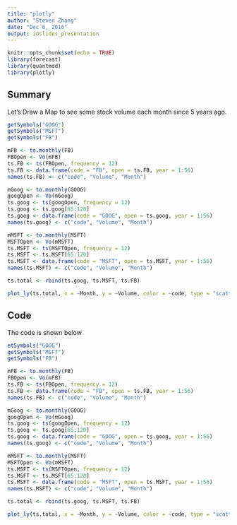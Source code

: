 ```yaml
---
title: "plotly"
author: "Steven Zhang"
date: "Dec 6, 2016"
output: ioslides_presentation
---
```


```r
knitr::opts_chunk$set(echo = TRUE)
library(forecast)
library(quantmod)
library(plotly)
```

## Summary

Let's Draw a Map to see some stock volume each month since 5 years ago.

```r
getSymbols("GOOG")
getSymbols("MSFT")
getSymbols("FB")

mFB <- to.monthly(FB)
FBOpen <- Vo(mFB)
ts.FB <- ts(FBOpen, frequency = 12)
ts.FB <- data.frame(code = "FB", open = ts.FB, year = 1:56)
names(ts.FB) <- c("code", "Volume", "Month")

mGoog <- to.monthly(GOOG)
googOpen <- Vo(mGoog)
ts.goog <- ts(googOpen, frequency = 12)
ts.goog <- ts.goog[65:120]
ts.goog <- data.frame(code = "GOOG", open = ts.goog, year = 1:56)
names(ts.goog) <- c("code", "Volume", "Month")

mMSFT <- to.monthly(MSFT)
MSFTOpen <- Vo(mMSFT)
ts.MSFT <- ts(MSFTOpen, frequency = 12)
ts.MSFT <- ts.MSFT[65:120]
ts.MSFT <- data.frame(code = "MSFT", open = ts.MSFT, year = 1:56)
names(ts.MSFT) <- c("code", "Volume", "Month")

ts.total <- rbind(ts.goog, ts.MSFT, ts.FB)
```

```r
plot_ly(ts.total, x = ~Month, y = ~Volume, color = ~code, type = "scattergl", mode = "lines")
```

## Code

The code is shown below

```r
etSymbols("GOOG")
getSymbols("MSFT")
getSymbols("FB")

mFB <- to.monthly(FB)
FBOpen <- Vo(mFB)
ts.FB <- ts(FBOpen, frequency = 12)
ts.FB <- data.frame(code = "FB", open = ts.FB, year = 1:56)
names(ts.FB) <- c("code", "Volume", "Month")

mGoog <- to.monthly(GOOG)
googOpen <- Vo(mGoog)
ts.goog <- ts(googOpen, frequency = 12)
ts.goog <- ts.goog[65:120]
ts.goog <- data.frame(code = "GOOG", open = ts.goog, year = 1:56)
names(ts.goog) <- c("code", "Volume", "Month")

mMSFT <- to.monthly(MSFT)
MSFTOpen <- Vo(mMSFT)
ts.MSFT <- ts(MSFTOpen, frequency = 12)
ts.MSFT <- ts.MSFT[65:120]
ts.MSFT <- data.frame(code = "MSFT", open = ts.MSFT, year = 1:56)
names(ts.MSFT) <- c("code", "Volume", "Month")

ts.total <- rbind(ts.goog, ts.MSFT, ts.FB)

plot_ly(ts.total, x = ~Month, y = ~Volume, color = ~code, type = "scattergl", mode = "lines")
```